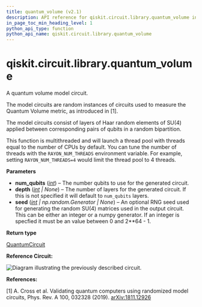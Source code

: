 ```yaml
---
title: quantum_volume (v2.1)
description: API reference for qiskit.circuit.library.quantum_volume in qiskit v2.1
in_page_toc_min_heading_level: 1
python_api_type: function
python_api_name: qiskit.circuit.library.quantum_volume
---
```


<span id="qiskit-circuit-library-quantum-volume" />

# qiskit.circuit.library.quantum\_volume

<Function id="qiskit.circuit.library.quantum_volume" isDedicatedPage={true} github="https://github.com/Qiskit/qiskit/tree/stable/2.1/qiskit/circuit/library/quantum_volume.py#L133-L180" signature="qiskit.circuit.library.quantum_volume(num_qubits, depth=None, seed=None)">
  A quantum volume model circuit.

  The model circuits are random instances of circuits used to measure the Quantum Volume metric, as introduced in \[1].

  The model circuits consist of layers of Haar random elements of SU(4) applied between corresponding pairs of qubits in a random bipartition.

  This function is multithreaded and will launch a thread pool with threads equal to the number of CPUs by default. You can tune the number of threads with the `RAYON_NUM_THREADS` environment variable. For example, setting `RAYON_NUM_THREADS=4` would limit the thread pool to 4 threads.

  **Parameters**

  *   **num\_qubits** ([*int*](https://docs.python.org/3/library/functions.html#int "(in Python v3.13)")) – The number qubits to use for the generated circuit.
  *   **depth** ([*int*](https://docs.python.org/3/library/functions.html#int "(in Python v3.13)") *| None*) – The number of layers for the generated circuit. If this is not specified it will default to `num_qubits` layers.
  *   **seed** ([*int*](https://docs.python.org/3/library/functions.html#int "(in Python v3.13)") *| np.random.Generator | None*) – An optional RNG seed used for generating the random SU(4) matrices used in the output circuit. This can be either an integer or a numpy generator. If an integer is specfied it must be an value between 0 and 2\*\*64 - 1.

  **Return type**

  [QuantumCircuit](qiskit.circuit.QuantumCircuit "qiskit.circuit.QuantumCircuit")

  **Reference Circuit:**

  ![Diagram illustrating the previously described circuit.](/docs/images/api/qiskit/2.1/qiskit-circuit-library-quantum_volume-1.avif)

  **References:**

  \[1] A. Cross et al. Validating quantum computers using randomized model circuits, Phys. Rev. A 100, 032328 (2019). [arXiv:1811.12926](https://arxiv.org/abs/1811.12926)
</Function>

